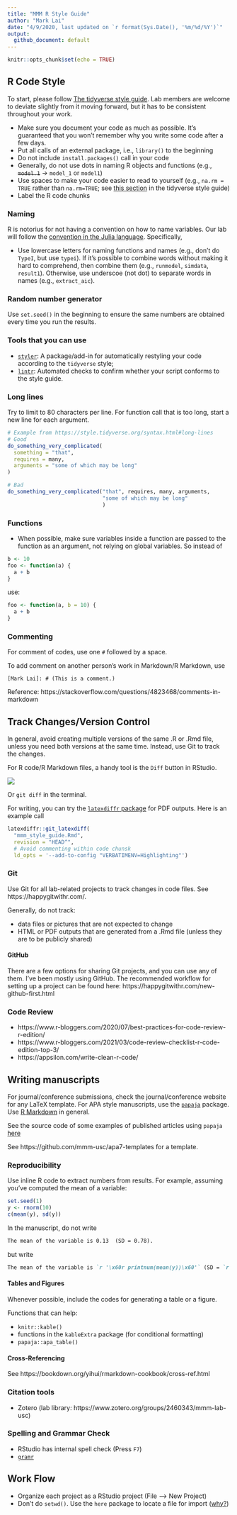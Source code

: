 ```yaml
---
title: "MMM R Style Guide"
author: "Mark Lai"
date: "4/9/2020, last updated on `r format(Sys.Date(), '%m/%d/%Y')`"
output: 
  github_document: default
---
```


```r
knitr::opts_chunk$set(echo = TRUE)
```

## R Code Style

To start, please follow [The tidyverse style guide](https://style.tidyverse.org/). Lab members are welcome to deviate slightly from it moving forward, but it has to be consistent throughout your work. 

- Make sure you document your code as much as possible. It's guaranteed that you won't remember why you write some code after a few days. 
- Put all calls of an external package, i.e., `library()` to the beginning
- Do not include `install.packages()` call in your code
- Generally, do not use dots in naming R objects and functions (e.g., ~~`model.1`~~ &rarr; `model_1` or `model1`)
- Use spaces to make your code easier to read to yourself (e.g., `na.rm = TRUE` rather than `na.rm=TRUE`; see [this section](https://style.tidyverse.org/syntax.html#spacing) in the tidyverse style guide)
- Label the R code chunks

### Naming

R is notorius for not having a convention on how to name variables. Our lab will follow the [convention in the Julia language](https://docs.julialang.org/en/v1/manual/style-guide/#Use-naming-conventions-consistent-with-Julia-base/). Specifically, 

- Use lowercase letters for naming functions and names (e.g., don't do `TypeI`, but use `typei`). If it's possible to combine words without making it hard to comprehend, then combine them (e.g., `runmodel`, `simdata`, `result1`). Otherwise, use underscoe (not dot) to separate words in names (e.g., `extract_aic`). 

### Random number generator

Use `set.seed()` in the beginning to ensure the same numbers are obtained every time you run the results. 

### Tools that you can use

- [`styler`](https://style.tidyverse.org/): A package/add-in for automatically restyling your code according to the `tidyverse` style; 
- [`lintr`](https://github.com/jimhester/lintr): Automated checks to confirm whether your script conforms to the style guide. 

### Long lines

Try to limit to 80 characters per line. For function call that is too long, start a new line for each argument. 

```r
# Example from https://style.tidyverse.org/syntax.html#long-lines
# Good
do_something_very_complicated(
  something = "that",
  requires = many,
  arguments = "some of which may be long"
)

# Bad
do_something_very_complicated("that", requires, many, arguments,
                              "some of which may be long"
                              )
```


### Functions

- When possible, make sure variables inside a function are passed to the function as an argument, not relying on global variables. So instead of 

```r
b <- 10
foo <- function(a) {
  a + b
}
```

use:

```r
foo <- function(a, b = 10) {
  a + b
}
```

### Commenting

For comment of codes, use one `#` followed by a space.

To add comment on another person's work in Markdown/R Markdown, use

```
[Mark Lai]: # (This is a comment.)
```

Reference: https://stackoverflow.com/questions/4823468/comments-in-markdown

## Track Changes/Version Control

In general, avoid creating multiple versions of the same .R or .Rmd file, unless you need both versions at the same time. Instead, use Git to track the changes.

For R code/R Markdown files, a handy tool is the `Diff` button in RStudio.

![](Git-Difff.png)

Or `git diff` in the terminal.

For writing, you can try the [`latexdiffr` package](https://cran.r-project.org/web/packages/latexdiffr/) for PDF outputs. Here is an example call

```r
latexdiffr::git_latexdiff(
  "mmm_style_guide.Rmd", 
  revision = "HEAD^",
  # Avoid commenting within code chunsk
  ld_opts = '--add-to-config "VERBATIMENV=Highlighting"')
```

### Git

Use Git for all lab-related projects to track changes in code files. See https://happygitwithr.com/. 

Generally, do not track:

- data files or pictures that are not expected to change
- HTML or PDF outputs that are generated from a .Rmd file (unless they are to be publicly shared)

#### GitHub

There are a few options for sharing Git projects, and you can use any of them. I've been mostly using GitHub. The recommended workflow for setting up a project can be found here: https://happygitwithr.com/new-github-first.html

### Code Review

- https://www.r-bloggers.com/2020/07/best-practices-for-code-review-r-edition/
- https://www.r-bloggers.com/2021/03/code-review-checklist-r-code-edition-top-3/
- https://appsilon.com/write-clean-r-code/

## Writing manuscripts

For journal/conference submissions, check the journal/conference website for any LaTeX template. For APA style manuscripts, use the [`papaja`](https://crsh.github.io/papaja_man/) package. Use [R Markdown](https://rmarkdown.rstudio.com/) in general. 

See the source code of some examples of published articles using `papaja` [here](https://crsh.github.io/papaja_man/published-manuscripts.html)

See https://github.com/mmm-usc/apa7-templates for a template.

### Reproducibility

Use inline R code to extract numbers from results. For example, assuming you've computed the mean of a variable:

```r
set.seed(1)
y <- rnorm(10)
c(mean(y), sd(y))
```

In the manuscript, do not write

````markdown
The mean of the variable is 0.13  (SD = 0.78).
````

but write 

````markdown
The mean of the variable is `r '\x60r printnum(mean(y))\x60'` (SD = `r '\x60r printnum(sd(y))\x60'`).
````

#### Tables and Figures

Whenever possible, include the codes for generating a table or a figure. 

Functions that can help:

- `knitr::kable()`
- functions in the `kableExtra` package (for conditional formatting)
- `papaja::apa_table()`

#### Cross-Referencing

See https://bookdown.org/yihui/rmarkdown-cookbook/cross-ref.html

### Citation tools

- Zotero (lab library: https://www.zotero.org/groups/2460343/mmm-lab-usc)

### Spelling and Grammar Check

- RStudio has internal spell check (Press `F7`)
- [`gramr`](https://github.com/ropenscilabs/gramr)

## Work Flow

- Organize each project as a RStudio project (File --> New Project)
- Don't do `setwd()`. Use the `here` package to locate a file for import ([why?](https://github.com/jennybc/here_here))

<!-- ## Posters, CVs -->

<!-- Check out the interesting [`pagedown`](https://github.com/rstudio/pagedown) package -->

